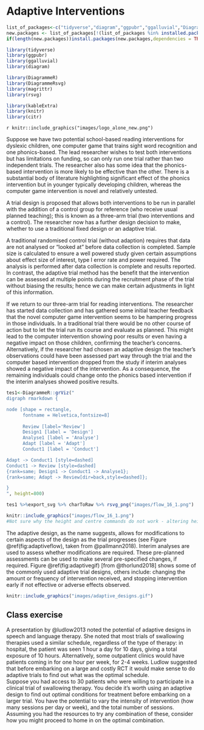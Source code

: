 # Adaptive Interventions {#adaptive}

```r
list_of_packages<-c("tidyverse","diagram","ggpubr","ggalluvial","DiagrammeR","DiagrammeRsvg","rsvg", "knitr", "kableExtra")
new.packages <- list_of_packages[!(list_of_packages %in% installed.packages()[,"Package"])]
if(length(new.packages))install.packages(new.packages,dependencies = TRUE)

library(tidyverse)
library(ggpubr)
library(ggalluvial)
library(diagram)

library(DiagrammeR)
library(DiagrammeRsvg)
library(magrittr)
library(rsvg)

library(kableExtra)
library(knitr)
library(citr)
```
`r knitr::include_graphics("images/logo_alone_new.png")`

<!-- possibly relevant: 
https://pubs.asha.org/doi/full/10.1044/2018_JSLHR-L-RSAUT-18-0029?url_ver=Z39.88-2003&rfr_id=ori%3Arid%3Acrossref.org&rfr_dat=cr_pub++0pubmed
https://ies.ed.gov/ncser/pubs/2020001/pdf/2020001.pdf
https://academy.pubs.asha.org/2013/11/need-for-adaptive-research-designs-in-speech-language-pathology/
https://www.youtube.com/watch?v=ythfdGd63hU

-->
Suppose we have two potential school-based reading interventions for dyslexic children, one computer game that trains sight word recognition and one phonics-based. The lead researcher wishes to test both interventions but has limitations on funding, so can only run one trial rather than two independent trials. The researcher also has some idea that the phonics-based intervention is more likely to be effective than the other. There is a substantial body of literature highlighting significant effect of the phonics intervention but in younger typically developing children, whereas the computer game intervention is novel and relatively untested.

A trial design is proposed that allows both interventions to be run in parallel with the addition of a control group for reference (who receive usual planned teaching); this is known as a three-arm trial (two interventions and a control). The researcher now has a further design decision to make, whether to use a traditional fixed design or an adaptive trial. 

A traditional randomised control trial (without adaption) requires that data are not analysed or "looked at" before data collection is completed. Sample size is calculated to ensure a well powered study given certain assumptions about effect size of interest, type I error rate and power required. The analysis is performed after data collection is complete and results reported. In contrast, the adaptive trial method has the benefit that the intervention can be assessed at multiple points during the recruitment phase of the trial without biasing the results; hence we can make certain adjustments in light of this information.

If we return to our three-arm trial for reading interventions. The researcher has started data collection and has gathered some initial teacher feedback that the novel computer game intervention seems to be hampering progress in those individuals.  In a traditional trial there would be no other course of action but to let the trial run its course and evaluate as planned. This might lead to the computer intervention showing poor results or even having a negative impact on those children, confirming the teacher's concerns. Alternatively, if the researcher had chosen an adaptive design the teacher's observations could have been assessed part way through the trial and the computer based intervention dropped from the study if interim analyses showed a negative impact of the intervention. As a consequence, the remaining individuals could change onto the phonics based intervention if the interim analyses showed positive results.  

```r

tes1<-DiagrammeR::grViz("
digraph rmarkdown {

node [shape = rectangle,
      fontname = Helvetica,fontsize=8]
      
      Review [label='Review']
      Design1 [label = 'Design']
      Analyse1 [label = 'Analyse']
      Adapt [label = 'Adapt']
      Conduct1 [label = 'Conduct']

Adapt -> Conduct1 [style=dashed]
Conduct1 -> Review [style=dashed]
{rank=same; Design1 -> Conduct1 -> Analyse1};
{rank=same; Adapt -> Review[dir=back,style=dashed]};

}
", height=800)

tes1 %>%export_svg %>% charToRaw %>% rsvg_png("images/flow_16_1.png")
```


```r
knitr::include_graphics("images/flow_16_1.png")
#Not sure why the height and centre commands do not work - altering height in previous chunk also seems to have no effect!
``` 

The adaptive design, as the name suggests, allows for modifications to certain aspects of the design as the trial progresses (see Figure \@ref(fig:adaptiveflow), taken from @pallmann2018). Interim analyses are used to assess whether modifications are required. These pre-planned assessments can be used to make several pre-specified changes, if required. Figure \@ref(fig:adaptivegif) [from @thorlund2018] shows some of the commonly used adaptive trial designs, others include: changing the amount or frequency of intervention received, and stopping intervention early if not effective or adverse effects observed.  




```r
knitr::include_graphics("images/adaptive_designs.gif")

```

## Class exercise  
A presentation by @ludlow2013 noted the potential of adaptive designs in speech and language therapy. She noted that most trials of swallowing therapies used a similar schedule, regardless of the type of therapy: in hospital, the patient was seen 1 hour a day for 10 days, giving a total exposure of 10 hours. Alternatively, some outpatient clinics would have patients coming in for one hour per week, for 2-4 weeks. Ludlow suggested that before embarking on a large and costly RCT it would make sense to do adaptive trials to find out what was the optimal schedule.  
Suppose you had access to 30 patients who were willing to participate in a clinical trial of swallowing therapy. You decide it's worth using an adaptive design to find out optimal conditions for treatment before embarking on a larger trial. You have the potential to vary the intensity of intervention (how many sessions per day or week), and the total number of sessions. Assuming you had the resources to try any combination of these, consider how you might proceed to home in on the optimal combination.  

<!--
## More niche trial designs

### Just-in-Time adaptive interventions (JITAI)

### Micro-Randomized Trials (MRT)

### Sequential, Multiple Assignment, Randomized Trial (SMART)
- A review of this approach in the field of autism is provided by @
Kasari, C., Sturm, A., & Shih, W. (2018). SMARTer Approach to Personalizing Intervention for Children With Autism Spectrum Disorder. Journal of Speech, Language, and Hearing Research, 61(11), 2629–2640. https://doi.org/10.1044/2018_JSLHR-L-RSAUT-18-0029

- more general review for education:
Nahum-Shani, I., Almirall, D., & Buckley, J. (2019). An Introduction to Adaptive Interventions and SMART Designs in Education (p. 45). US Department of Education: Institute of Education Sciences.

The Nahum-Shani is a v useful introduction, but I do worry that this approach does just divide people into 'responders' and 'nonresponders' in exactly the way we argued against in chapter 1! - ie assuming measures are perfectly reliable and so can be validly used to subdivide cases.

DB - I think we can either just have a custom block listing these, explaining in one sentence what they are good for, and adding links to places where they are explained, or omit - but I don't know about them so if they could be useful for SLTs we could expan
-->


